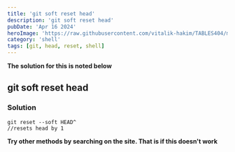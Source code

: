 ```yaml
---
title: 'git soft reset head'
description: 'git soft reset head'
pubDate: 'Apr 16 2024'
heroImage: 'https://raw.githubusercontent.com/vitalik-hakim/TABLES404/main/error_b/SHELL.jpg'
category: 'shell'
tags: [git, head, reset, shell]
---
```


**The solution for this is noted below**

## git soft reset head

### Solution

```shell
git reset --soft HEAD^
//resets head by 1
```

**Try other methods by searching on the site. That is if this doesn't work**
